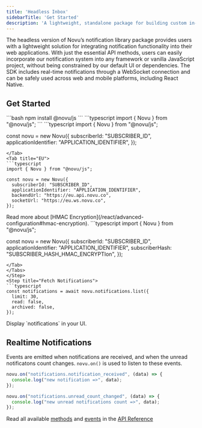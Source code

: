```yaml
---
title: 'Headless Inbox'
sidebarTitle: 'Get Started'
description: 'A lightweight, standalone package for building custom in-app notification interfaces with Novu, providing essential functionalities and flexibility.'
---
```


The headless version of Novu’s notification library package provides users with a lightweight solution for integrating notification functionality into their web applications. With just the essential API methods, users can easily incorporate our notification system into any framework or vanilla JavaScript project, without being constrained by our default UI or dependencies. The SDK includes real-time notifications through a WebSocket connection and can be safely used across web and mobile platforms, including React Native.

## Get Started

<Steps>
<Step title="Installation">
```bash
npm install @novu/js
```
</Step>
<Step title="Import Package">
```typescript
import { Novu } from "@novu/js";
```
</Step>
<Step title="Initialize Session">
<Tabs>
<Tab title="US" >
```typescript
import { Novu } from "@novu/js";

const novu = new Novu({
  subscriberId: "SUBSCRIBER_ID",
  applicationIdentifier: "APPLICATION_IDENTIFIER",
});
```
</Tab>
<Tab title="EU">
```typescript
import { Novu } from "@novu/js";

const novu = new Novu({
  subscriberId: "SUBSCRIBER_ID",
  applicationIdentifier: "APPLICATION_IDENTIFIER",
  backendUrl: "https://eu.api.novu.co",
  socketUrl: "https://eu.ws.novu.co",
});
```
</Tab>
<Tab title="HMAC Encryption">
Read more about [HMAC Encryption](/react/advanced-configuration#hmac-encryption).
```typescript
import { Novu } from "@novu/js";

const novu = new Novu({
  subscriberId: "SUBSCRIBER_ID",
  applicationIdentifier: "APPLICATION_IDENTIFIER",
  subscriberHash: "SUBSCRIBER_HASH_HMAC_ENCRYPTIon",
});
```
</Tab>
</Tabs>
</Step>
<Step title="Fetch Notifications">
```typescript
const notifications = await novu.notifications.list({
  limit: 30,
  read: false,
  archived: false,
});
```
</Step>
<Step>
Display `notifications` in your UI.
</Step>
</Steps>

## Realtime Notifications

Events are emitted when notifications are received, and when the unread notificatons count changes. `novu.on()` is used to listen to these events.

```typescript
novu.on("notifications.notification_received", (data) => {
  console.log("new notification =>", data);
});

novu.on("notifications.unread_count_changed", (data) => {
  console.log("new unread notifications count =>", data);
});
```

Read all available [methods](/inbox/headless/api-reference#methods) and [events](/inbox/headless/api-reference#events) in the [API Reference](/inbox/headless/api-reference)